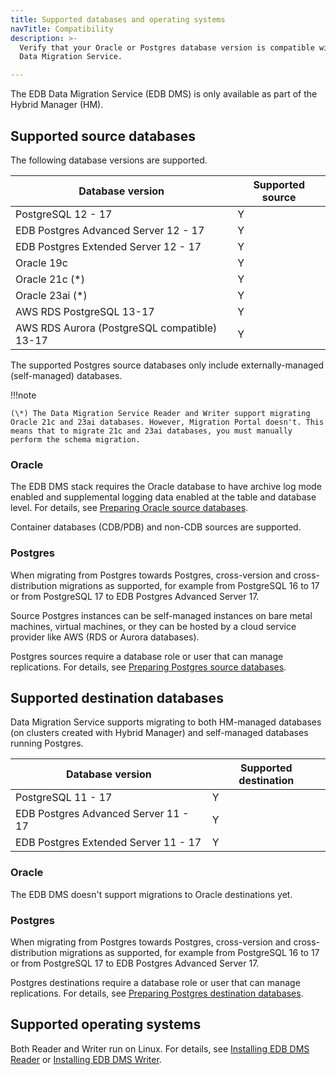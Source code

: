 ```yaml
---
title: Supported databases and operating systems
navTitle: Compatibility
description: >-
  Verify that your Oracle or Postgres database version is compatible with EDB
  Data Migration Service.

---
```


<div id="supported_versions" class="registered_link"></div>

The EDB Data Migration Service (EDB DMS) is only available as part of the Hybrid Manager (HM).

## Supported source databases

The following database versions are supported.

| Database version                             | Supported source |
|----------------------------------------------|------------------|
| PostgreSQL 12 - 17                           | Y                |
| EDB Postgres Advanced Server 12 - 17         | Y                |
| EDB Postgres Extended Server 12 - 17         | Y                |
| Oracle 19c                                   | Y                |
| Oracle 21c (\*)                              | Y                |
| Oracle 23ai (\*)                             | Y                |
| AWS RDS PostgreSQL 13-17                     | Y                |
| AWS RDS Aurora (PostgreSQL compatible) 13-17 | Y                |

The supported Postgres source databases only include externally-managed (self-managed) databases.

!!!note

    (\*) The Data Migration Service Reader and Writer support migrating Oracle 21c and 23ai databases. However, Migration Portal doesn't. This means that to migrate 21c and 23ai databases, you must manually perform the schema migration.

### Oracle

The EDB DMS stack requires the Oracle database to have archive log mode enabled and supplemental logging data enabled at the table and database level. For details, see [Preparing Oracle source databases](/edb-postgres-ai/hybrid-manager/using_hybrid_manager/migration/migration_guides/oracle_to_hm_managed/preparing_source_oracle_db/).

Container databases (CDB/PDB) and non-CDB sources are supported.

### Postgres

When migrating from Postgres towards Postgres, cross-version and cross-distribution migrations as supported, for example from PostgreSQL 16 to 17 or from PostgreSQL 17 to EDB Postgres Advanced Server 17.

Source Postgres instances can be self-managed instances on bare metal machines, virtual machines, or they can be hosted by a cloud service provider like AWS (RDS or Aurora databases).

Postgres sources require a database role or user that can manage replications. For details, see [Preparing Postgres source databases](/edb-postgres-ai/hybrid-manager/using_hybrid_manager/migration/migration_guides/self_managed_pg_to_hm_managed/preparing_source_pg_db/).

## Supported destination databases

Data Migration Service supports migrating to both HM-managed databases (on clusters created with Hybrid Manager) and self-managed databases running Postgres.

| Database version                     | Supported destination |
|--------------------------------------|-----------------------|
| PostgreSQL 11 - 17                   | Y                     |
| EDB Postgres Advanced Server 11 - 17 | Y                     |
| EDB Postgres Extended Server 11 - 17 | Y                     |

### Oracle

The EDB DMS doesn't support migrations to Oracle destinations yet.

### Postgres

When migrating from Postgres towards Postgres, cross-version and cross-distribution migrations as supported, for example from PostgreSQL 16 to 17 or from PostgreSQL 17 to EDB Postgres Advanced Server 17.

Postgres destinations require a database role or user that can manage replications. For details, see [Preparing Postgres destination databases](/edb-postgres-ai/hybrid-manager/using_hybrid_manager/migration/migration_guides/self_managed_pg_to_self_managed_pg/preparing_destination_selfpg_db/).

## Supported operating systems

Both Reader and Writer run on Linux. For details, see [Installing EDB DMS Reader](installing) or [Installing EDB DMS Writer](installing2).
